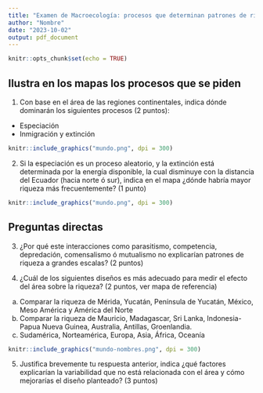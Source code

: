 ```yaml
---
title: "Examen de Macroecología: procesos que determinan patrones de riqueza"
author: "Nombre"
date: "2023-10-02"
output: pdf_document
---
```


```r
knitr::opts_chunk$set(echo = TRUE)
```

## Ilustra en los mapas los procesos que se piden

1. Con base en el área de las regiones continentales, indica dónde dominarán los siguientes procesos (2 puntos):

- Especiación
- Inmigración y extinción

```r
knitr::include_graphics("mundo.png", dpi = 300)
```

2. Si la especiación es un proceso aleatorio, y la extinción está determinada por la energía disponible, la cual disminuye con la distancia del Ecuador (hacia norte ó sur), indica en el mapa ¿dónde habría mayor riqueza más frecuentemente? (1 punto)

```r
knitr::include_graphics("mundo.png", dpi = 300)
```

## Preguntas directas

3. ¿Por qué este interacciones como parasitismo, competencia, depredación, comensalismo ó mutualismo no explicarían patrones de riqueza a grandes escalas? (2 puntos)

4. ¿Cuál de los siguientes diseños es más adecuado para medir el efecto del área sobre la riqueza? (2 puntos, ver mapa de referencia)

a. Comparar la riqueza de Mérida, Yucatán, Península de Yucatán, México, Meso América y América del Norte
b. Comparar la riqueza de Mauricio, Madagascar, Sri Lanka, Indonesia-Papua Nueva Guinea, Australia, Antillas, Groenlandia.
c. Sudamérica, Norteamérica, Europa, Asia, África, Oceanía

```r
knitr::include_graphics("mundo-nombres.png", dpi = 300)
```

5. Justifica brevemente tu respuesta anterior, indica ¿qué factores explicarían la variabilidad que no está relacionada con el área y cómo mejorarías el diseño planteado? (3 puntos)



